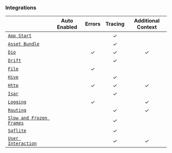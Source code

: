### Integrations

|                                                       | **Auto Enabled** | **Errors** | **Tracing** | **Additional Context** |
| ----------------------------------------------------- | :--------------: | :--------: | :---------: | :--------------------: |
| [`App Start`](/platforms/dart/guides/flutter/integrations/app-start-instrumentation) |                  |            |      ✓      |                        |
| [`Asset Bundle`](/platforms/dart/guides/flutter/integrations/asset-bundle-instrumentation) |            |            |      ✓      |                        |
| [`Dio`](/platforms/dart/guides/flutter/integrations/dio) |                  |     ✓      |      ✓      |           ✓            |
| [`Drift`](/platforms/dart/guides/flutter/integrations/drift-instrumentation) |                  |            |      ✓      |                        |
| [`File`](/platforms/dart/guides/flutter/integrations/file) |                  |     ✓      |             |                        |
| [`Hive`](/platforms/dart/guides/flutter/integrations/hive-instrumentation) |                  |            |      ✓      |                        |
| [`Http`](/platforms/dart/guides/flutter/integrations/http-integration) |                  |     ✓      |      ✓      |           ✓            |
| [`Isar`](/platforms/dart/guides/flutter/integrations/isar-instrumentation) |                  |            |      ✓      |                        |
| [`Logging`](/platforms/dart/guides/flutter/integrations/logging) |                  |     ✓      |             |           ✓            |
| [`Routing`](/platforms/dart/guides/flutter/integrations/routing-instrumentation) |                  |            |      ✓      |           ✓            |
| [`Slow and Frozen Frames`](/platforms/dart/guides/flutter/integrations/slow-and-frozen-frames-instrumentation) |  |  |      ✓     |                        |
| [`Sqflite`](/platforms/dart/guides/flutter/integrations/sqflite-instrumentation) |                  |            |      ✓      |                        |
| [`User Interaction`](/platforms/dart/guides/flutter/integrations/user-interaction-instrumentation) |    |        |      ✓      |           ✓            | 
